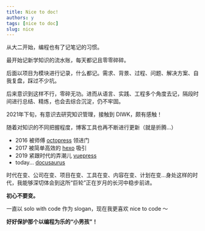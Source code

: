 ```yaml
---
title: Nice to doc!
authors: y
tags: [nice to doc]
slug: nice
---
```




从大二开始，编程也有了记笔记的习惯。

最开始记新学知识的流水账，每天都记且零零碎碎。

后面以项目为模块进行记录，什么都记。需求、背景、过程、问题、解决方案、自我复盘，踩过不少坑。

后来意识到这样不行，零碎无功。进而从语言、实践、工程多个角度去记，隔段时间进行总结、精炼，也会去综合沉淀，仍不牢固。

2021年下旬，有意识去研究知识管理，接触到 DIWK，颇有感触！

随着对知识的不同把握程度，博客工具也再不断进行更新（就是折腾...）

- 2016 被师傅 [octopress](http://octopress.org/) 领进门 
- 2017 被简单高效的 [hexo](https://hexo.io/) 吸引 
- 2019 紧跟时代的弄潮儿 [vuepress](https://vuepress.vuejs.org/zh/)
- today... [docusaurus](https://docusaurus.io/)

时代在变、公司在变、项目在变、工具在变、内容在变、计划在变...身处这样的时代，我能够深切体会到这所“巨轮”正在岁月的长河中稳步前进。

**初心不要变。**

一直以 <HighlightWithCode bgcolor="#fc988c">solo with code</HighlightWithCode> 作为 slogan，现在我更喜欢 <HighlightWithCode bgcolor="#7385e4">nice to code</HighlightWithCode> ～

**好好保护那个以编程为乐的“小男孩”！**


